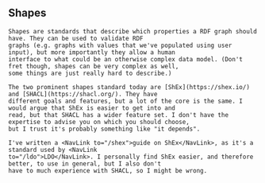 
<Content>
    <h2 className="subtitle">Shapes</h2>

    Shapes are standards that describe which properties a RDF graph should have. They can be used to validate RDF
    graphs (e.g. graphs with values that we've populated using user input), but more importantly they allow a human
    interface to what could be an otherwise complex data model. (Don't fret though, shapes can be very complex as well,
    some things are just really hard to describe.)

    The two prominent shapes standard today are [ShEx](https://shex.io/) and [SHACL](https://shacl.org/). They have
    different goals and features, but a lot of the core is the same. I would argue that ShEx is easier to get into and
    read, but that SHACL has a wider feature set. I don't have the expertise to advise you on which you should choose,
    but I trust it's probably something like "it depends".

    I've written a <NavLink to="/shex">guide on ShEx</NavLink>, as it's a standard used by <NavLink
    to="/ldo">LDO</NavLink>. I personally find ShEx easier, and therefore better, to use in general, but I also don't
    have to much experience with SHACL, so I might be wrong.
</Content>